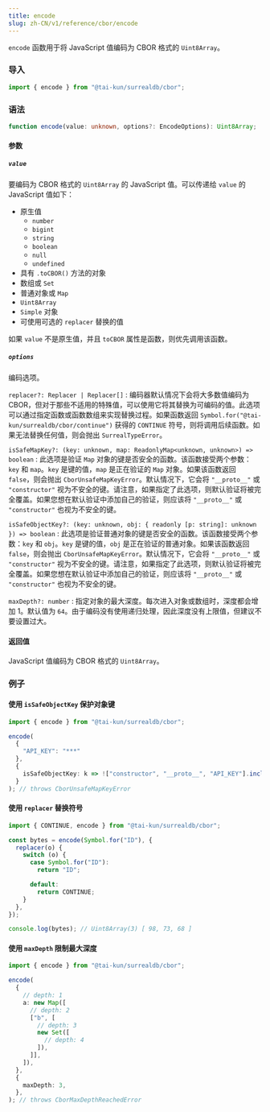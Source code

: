 ```yaml
---
title: encode
slug: zh-CN/v1/reference/cbor/encode
---
```


`encode` 函数用于将 JavaScript 值编码为 CBOR 格式的 `Uint8Array`。

### 导入

```ts
import { encode } from "@tai-kun/surrealdb/cbor";
```

### 语法

```ts
function encode(value: unknown, options?: EncodeOptions): Uint8Array;
```

#### 参数

##### `value`

要编码为 CBOR 格式的 `Uint8Array` 的 JavaScript 值。可以传递给 `value` 的 JavaScript 值如下：

- 原生值
  - `number`
  - `bigint`
  - `string`
  - `boolean`
  - `null`
  - `undefined`
- 具有 `.toCBOR()` 方法的对象
- 数组或 `Set`
- 普通对象或 `Map`
- `Uint8Array`
- `Simple` 对象
- 可使用可选的 `replacer` 替换的值

如果 `value` 不是原生值，并且 `toCBOR` 属性是函数，则优先调用该函数。

##### `options`

编码选项。

`replacer?: Replacer | Replacer[]`
:   编码器默认情况下会将大多数值编码为 CBOR，但对于那些不适用的特殊值，可以使用它将其替换为可编码的值。此选项可以通过指定函数或函数数组来实现替换过程。如果函数返回 `Symbol.for("@tai-kun/surrealdb/cbor/continue")` 获得的 `CONTINUE` 符号，则将调用后续函数。如果无法替换任何值，则会抛出 `SurrealTypeError`。

`isSafeMapKey?: (key: unknown, map: ReadonlyMap<unknown, unknown>) => boolean`
:   此选项是验证 `Map` 对象的键是否安全的函数。该函数接受两个参数：`key` 和 `map`。`key` 是键的值，`map` 是正在验证的 `Map` 对象。如果该函数返回 `false`，则会抛出 `CborUnsafeMapKeyError`。默认情况下，它会将 `"__proto__"` 或 `"constructor"` 视为不安全的键。请注意，如果指定了此选项，则默认验证将被完全覆盖。如果您想在默认验证中添加自己的验证，则应该将 `"__proto__"` 或 `"constructor"` 也视为不安全的键。

`isSafeObjectKey?: (key: unknown, obj: { readonly [p: string]: unknown }) => boolean`
:   此选项是验证普通对象的键是否安全的函数。该函数接受两个参数：`key` 和 `obj`。`key` 是键的值，`obj` 是正在验证的普通对象。如果该函数返回 `false`，则会抛出 `CborUnsafeMapKeyError`。默认情况下，它会将 `"__proto__"` 或 `"constructor"` 视为不安全的键。请注意，如果指定了此选项，则默认验证将被完全覆盖。如果您想在默认验证中添加自己的验证，则应该将 `"__proto__"` 或 `"constructor"` 也视为不安全的键。

`maxDepth?: number`
:   指定对象的最大深度。每次进入对象或数组时，深度都会增加 1。默认值为 `64`。由于编码没有使用递归处理，因此深度没有上限值，但建议不要设置过大。

#### 返回值

JavaScript 值编码为 CBOR 格式的 `Uint8Array`。

### 例子

#### 使用 `isSafeObjectKey` 保护对象键

```ts
import { encode } from "@tai-kun/surrealdb/cbor";

encode(
  {
    "API_KEY": "***"
  },
  {
    isSafeObjectKey: k => !["constructor", "__proto__", "API_KEY"].includes(k),
  }
); // throws CborUnsafeMapKeyError
```

#### 使用 `replacer` 替换符号

```ts
import { CONTINUE, encode } from "@tai-kun/surrealdb/cbor";

const bytes = encode(Symbol.for("ID"), {
  replacer(o) {
    switch (o) {
      case Symbol.for("ID"):
        return "ID";

      default:
        return CONTINUE;
    }
  },
});

console.log(bytes); // Uint8Array(3) [ 98, 73, 68 ]
```

#### 使用 `maxDepth` 限制最大深度

```ts
import { encode } from "@tai-kun/surrealdb/cbor";

encode(
  {
    // depth: 1
    a: new Map([
      // depth: 2
      ["b", [
        // depth: 3
        new Set([
          // depth: 4
        ]),
      ]],
    ]),
  },
  {
    maxDepth: 3,
  },
); // throws CborMaxDepthReachedError
```
